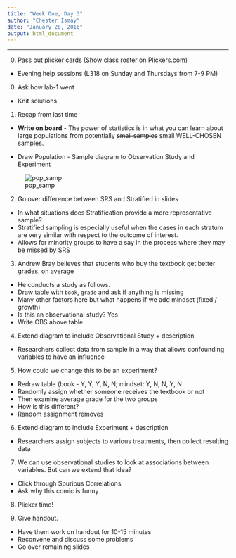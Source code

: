 ```yaml
---
title: "Week One, Day 3"
author: "Chester Ismay"
date: "January 28, 2016"
output: html_document
---
```


***

0. Pass out plicker cards (Show class roster on Plickers.com)

  - Evening help sessions (L318 on Sunday and Thursdays from 7-9 PM)

0. Ask how lab-1 went

  - Knit solutions

1. Recap from last time

  - **Write on board** - The power of statistics is in what you can learn about large populations from potentially <s>small samples</s> small WELL-CHOSEN samples.
  
  - Draw Population - Sample diagram to Observation Study and Experiment

![pop_samp](pop_samp.jpeg)  
  
2. Go over difference between SRS and Stratified in slides

  - In what situations does Stratification provide a more representative sample?
  - Stratified sampling is especially useful when the cases in each stratum are very similar
with respect to the outcome of interest.
  - Allows for minority groups to have a say in the process where they may be missed by SRS

3.  Andrew Bray believes that students who buy the textbook get better grades, on average

  - He conducts a study as follows.
  - Draw table with `book`, `grade` and ask if anything is missing
  - Many other factors here but what happens if we add mindset (fixed / growth)
  - Is this an observational study? Yes
  - Write OBS above table

4. Extend diagram to include Observational Study + description

  - Researchers collect data from sample in a way that allows confounding variables to have an influence
  
5. How could we change this to be an experiment?

  - Redraw table (book - Y, Y, Y, N, N; mindset: Y, N, N, Y, N
  - Randomly assign whether someone receives the textbook or not
  - Then examine average grade for the two groups
  - How is this different?
  - Random assignment removes 
  
6. Extend diagram to include Experiment  + description

  - Researchers assign subjects to various treatments, then collect resulting data
  
7. We can use observational studies to look at associations between variables.  But can we extend that idea?

  - Click through Spurious Correlations
  - Ask why this comic is funny
  
8. Plicker time!

9. Give handout.

  - Have them work on handout for 10-15 minutes
  - Reconvene and discuss some problems
  - Go over remaining slides